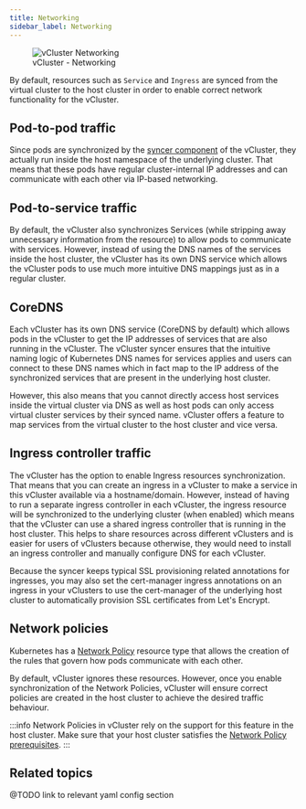 ```yaml
---
title: Networking
sidebar_label: Networking
---
```



<figure>
  <img src="/docs/media/diagrams/vcluster-networking.svg" alt="vCluster Networking" />
  <figcaption>vCluster - Networking</figcaption>
</figure>

By default, resources such as `Service` and `Ingress` are synced from the virtual cluster to the host cluster in order to enable correct network functionality for the vCluster.


## Pod-to-pod traffic

Since pods are synchronized by the [syncer component](/architecture/syncer.mdx) of the vCluster, they actually run inside the host namespace of the underlying cluster. That means that these pods have regular cluster-internal IP addresses and can communicate with each other via IP-based networking.

## Pod-to-service traffic

By default, the vCluster also synchronizes Services (while stripping away unnecessary information from the resource) to allow pods to communicate with services. However, instead of using the DNS names of the services inside the host cluster, the vCluster has its own DNS service which allows the vCluster pods to use much more intuitive DNS mappings just as in a regular cluster.


## CoreDNS

Each vCluster has its own DNS service (CoreDNS by default) which allows pods in the vCluster to get the IP addresses of services that are also running in the vCluster.
The vCluster syncer ensures that the intuitive naming logic of Kubernetes DNS names for services applies and users can connect to these DNS names which in fact map to the IP address of the synchronized services that are present in the underlying host cluster.

However, this also means that you cannot directly access host services inside the virtual cluster via DNS as well as host pods can only access virtual cluster services by their synced name. vCluster offers a feature to map services from the virtual cluster to the host cluster and vice versa.


## Ingress controller traffic

The vCluster has the option to enable Ingress resources synchronization. That means that you can create an ingress in a vCluster to make a service in this vCluster available via a hostname/domain. However, instead of having to run a separate ingress controller in each vCluster, the ingress resource will be synchronized to the underlying cluster (when enabled) which means that the vCluster can use a shared ingress controller that is running in the host cluster. This helps to share resources across different vClusters and is easier for users of vClusters because otherwise, they would need to install an ingress controller and manually configure DNS for each vCluster.

Because the syncer keeps typical SSL provisioning related annotations for ingresses, you may also set the cert-manager ingress annotations on an ingress in your vClusters to use the cert-manager of the underlying host cluster to automatically provision SSL certificates from Let's Encrypt.

## Network policies

Kubernetes has a [Network Policy](https://kubernetes.io/docs/concepts/services-networking/network-policies/) resource type that allows the creation of the rules that govern how pods communicate with each other.

By default, vCluster ignores these resources. However, once you enable synchronization of the Network Policies, vCluster will ensure correct policies are created in the host cluster to achieve the desired traffic behaviour.

:::info 
Network Policies in vCluster rely on the support for this feature in the host cluster. Make sure that your host cluster satisfies the [Network Policy prerequisites](https://kubernetes.io/docs/concepts/services-networking/network-policies/#prerequisites).
:::

## Related topics

@TODO link to relevant yaml config section